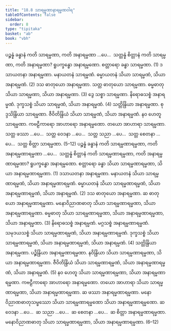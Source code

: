 ```yaml
---
title: "18.8 သာရမ္မဏာနာရမ္မဏဝါရ"
tableOfContents: false
sidebar:
  order: 8
type: "tipitaka"
basket: "ab"
book: "vbh"
---
```



<DynamicBreadcrumb />

<Division number="1032" book="vbh" e="ch" v="30" p="443">

<Paragraph number="3195" book="vbh">
ပဉ္စန္နံ ခန္ဓာနံ ကတိ သာရမ္မဏာ, ကတိ အနာရမ္မဏာ …ပေ…  သတ္တန္နံ စိတ္တာနံ ကတိ သာရမ္မဏာ, ကတိ အနာရမ္မဏာ?
</Paragraph>

</Division>
<Division number="1033" book="vbh" e="ch" v="30" p="443">

<Paragraph number="3196" book="vbh">
ရူပက္ခန္ဓော အနာရမ္မဏော. စတ္တာရော ခန္ဓာ သာရမ္မဏာ. (1)
</Paragraph>

<Paragraph number="3197" book="vbh">
ဒသာယတနာ အနာရမ္မဏာ. မနာယတနံ သာရမ္မဏံ. ဓမ္မာယတနံ သိယာ သာရမ္မဏံ, သိယာ အနာရမ္မဏံ. (2)
</Paragraph>

<Paragraph number="3198" book="vbh">
ဒသ ဓာတုယော အနာရမ္မဏာ. သတ္တ ဓာတုယော သာရမ္မဏာ. ဓမ္မဓာတု သိယာ သာရမ္မဏာ, သိယာ အနာရမ္မဏာ. (3)
</Paragraph>

<Paragraph number="3199" book="vbh">
ဒွေ သစ္စာ သာရမ္မဏာ. နိရောဓသစ္စံ အနာရမ္မဏံ. ဒုက္ခသစ္စံ သိယာ သာရမ္မဏံ, သိယာ အနာရမ္မဏံ. (4)
</Paragraph>

<Paragraph number="3200" book="vbh">
သတ္တိန္ဒြိယာ အနာရမ္မဏာ. စုဒ္ဒသိန္ဒြိယာ သာရမ္မဏာ. ဇီဝိတိန္ဒြိယံ သိယာ သာရမ္မဏံ, သိယာ အနာရမ္မဏံ. နဝ ဟေတူ သာရမ္မဏာ. ကဗဠီကာရော အာဟာရော အနာရမ္မဏော. တယော အာဟာရာ သာရမ္မဏာ. သတ္တ ဖဿာ …ပေ…  သတ္တ ဝေဒနာ …ပေ…  သတ္တ သညာ …ပေ…  သတ္တ စေတနာ …ပေ…  သတ္တ စိတ္တာ သာရမ္မဏာ. (5–12)
</Paragraph>

</Division>
<Division number="1034" book="vbh" e="ch" v="30" p="444">

<Paragraph number="3201" book="vbh">
ပဉ္စန္နံ ခန္ဓာနံ ကတိ သာရမ္မဏာရမ္မဏာ, ကတိ အနာရမ္မဏာရမ္မဏာ …ပေ…  သတ္တန္နံ စိတ္တာနံ ကတိ သာရမ္မဏာရမ္မဏာ, ကတိ အနာရမ္မဏာရမ္မဏာ?
</Paragraph>

</Division>
<Division number="1035" book="vbh" e="ch" v="30" p="444">

<Paragraph number="3202" book="vbh">
ရူပက္ခန္ဓော အနာရမ္မဏော. စတ္တာရော ခန္ဓာ သိယာ သာရမ္မဏာရမ္မဏာ, သိယာ အနာရမ္မဏာရမ္မဏာ. (1)
</Paragraph>

<Paragraph number="3203" book="vbh">
ဒသာယတနာ အနာရမ္မဏာ. မနာယတနံ သိယာ သာရမ္မဏာရမ္မဏံ, သိယာ အနာရမ္မဏာရမ္မဏံ. ဓမ္မာယတနံ သိယာ သာရမ္မဏာရမ္မဏံ, သိယာ အနာရမ္မဏာရမ္မဏံ, သိယာ အနာရမ္မဏံ. (2)
</Paragraph>

<Paragraph number="3204" book="vbh">
ဒသ ဓာတုယော အနာရမ္မဏာ. ဆ ဓာတုယော အနာရမ္မဏာရမ္မဏာ. မနောဝိညာဏဓာတု သိယာ သာရမ္မဏာရမ္မဏာ, သိယာ အနာရမ္မဏာရမ္မဏာ. ဓမ္မဓာတု သိယာ သာရမ္မဏာရမ္မဏာ, သိယာ အနာရမ္မဏာရမ္မဏာ, သိယာ အနာရမ္မဏာ. (3)
</Paragraph>

<Paragraph number="3205" book="vbh">
နိရောဓသစ္စံ အနာရမ္မဏံ. မဂ္ဂသစ္စံ အနာရမ္မဏာရမ္မဏံ. သမုဒယသစ္စံ သိယာ သာရမ္မဏာရမ္မဏံ, သိယာ အနာရမ္မဏာရမ္မဏံ. ဒုက္ခသစ္စံ သိယာ သာရမ္မဏာရမ္မဏံ, သိယာ အနာရမ္မဏာရမ္မဏံ, သိယာ အနာရမ္မဏံ. (4)
</Paragraph>

<Paragraph number="3206" book="vbh">
သတ္တိန္ဒြိယာ အနာရမ္မဏာ. ပဉ္စိန္ဒြိယာ အနာရမ္မဏာရမ္မဏာ. နဝိန္ဒြိယာ သိယာ သာရမ္မဏာရမ္မဏာ, သိယာ အနာရမ္မဏာရမ္မဏာ. ဇီဝိတိန္ဒြိယံ သိယာ သာရမ္မဏာရမ္မဏံ, သိယာ အနာရမ္မဏာရမ္မဏံ, သိယာ အနာရမ္မဏံ. (5)
</Paragraph>

<Paragraph number="3207" book="vbh">
နဝ ဟေတူ သိယာ သာရမ္မဏာရမ္မဏာ, သိယာ အနာရမ္မဏာရမ္မဏာ. ကဗဠီကာရော အာဟာရော အနာရမ္မဏော. တယော အာဟာရာ သိယာ သာရမ္မဏာရမ္မဏာ, သိယာ အနာရမ္မဏာရမ္မဏာ. ဆ ဖဿာ အနာရမ္မဏာရမ္မဏာ. မနောဝိညာဏဓာတုသမ္ဖဿော သိယာ သာရမ္မဏာရမ္မဏော သိယာ အနာရမ္မဏာရမ္မဏော. ဆ ဝေဒနာ …ပေ…  ဆ သညာ …ပေ…  ဆ စေတနာ …ပေ…  ဆ စိတ္တာ အနာရမ္မဏာရမ္မဏာ. မနောဝိညာဏဓာတု သိယာ သာရမ္မဏာရမ္မဏာ, သိယာ အနာရမ္မဏာရမ္မဏာ. (6–12)
</Paragraph>
</Division>